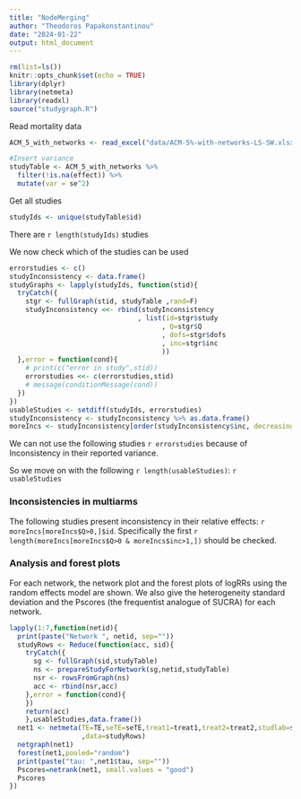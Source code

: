 ```yaml
---
title: "NodeMerging"
author: "Theodoros Papakonstantinou"
date: "2024-01-22"
output: html_document
---
```


```r
rm(list=ls())
knitr::opts_chunk$set(echo = TRUE)
library(dplyr)
library(netmeta)
library(readxl)
source("studygraph.R")
```

Read mortality data

```r
ACM_5_with_networks <- read_excel("data/ACM-5%-with-networks-LS-SW.xlsx")

#Insert variance
studyTable <- ACM_5_with_networks %>% 
  filter(!is.na(effect)) %>% 
  mutate(var = se^2)
```

Get all studies

```r
studyIds <- unique(studyTable$id)
```

There are `r length(studyIds)` studies

We now check which of the studies can be used

```r
errorstudies <- c()
studyInconsistency <- data.frame()
studyGraphs <- lapply(studyIds, function(stid){
  tryCatch({
    stgr <- fullGraph(stid, studyTable ,rand=F)
    studyInconsistency <<- rbind(studyInconsistency
                                , list(id=stgr$study
                                      , Q=stgr$Q
                                      , dofs=stgr$dofs
                                      , inc=stgr$inc
                                      ))
  },error = function(cond){
    # print(c("error in study",stid))
    errorstudies <<- c(errorstudies,stid)
    # message(conditionMessage(cond))
  })
})
usableStudies <- setdiff(studyIds, errorstudies)
studyInconsistency <- studyInconsistency %>% as.data.frame()
moreIncs <- studyInconsistency[order(studyInconsistency$inc, decreasing = T),]
```

We can not use the following studies `r errorstudies` because of Inconsistency in their reported variance.

So we move on with the following `r length(usableStudies)`: `r usableStudies`

### Inconsistencies in multiarms

The following studies present inconsistency in their relative effects: `r moreIncs[moreIncs$Q>0,]$id`. Specifically the first `r length(moreIncs[moreIncs$Q>0 & moreIncs$inc>1,])` should be checked.

### Analysis and forest plots

For each network, the network plot and the forest plots of logRRs using the random effects model are shown. We also give the heterogeneity standard deviation and the Pscores (the frequentist analogue of SUCRA) for each network.

```r
lapply(1:7,function(netid){
  print(paste("Network ", netid, sep=""))
  studyRows <- Reduce(function(acc, sid){
    tryCatch({
      sg <- fullGraph(sid,studyTable)
      ns <- prepareStudyForNetwork(sg,netid,studyTable)
      nsr <- rowsFromGraph(ns)
      acc <- rbind(nsr,acc)
    },error = function(cond){
    })
    return(acc)
    },usableStudies,data.frame())
  net1 <- netmeta(TE=TE,seTE=seTE,treat1=treat1,treat2=treat2,studlab=studlab
                  ,data=studyRows)
  netgraph(net1)
  forest(net1,pooled="random")
  print(paste("tau: ",net1$tau, sep=""))
  Pscores=netrank(net1, small.values = "good")
  Pscores
})
```
